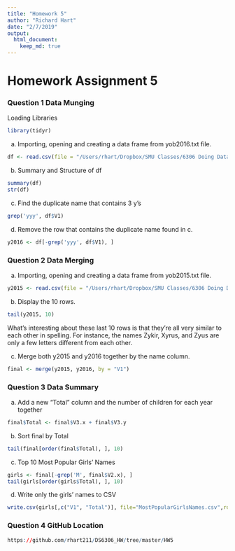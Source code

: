 ```yaml
---
title: "Homework 5"
author: "Richard Hart"
date: "2/7/2019"
output: 
  html_document:
    keep_md: true
---
```


# Homework Assignment 5

### Question 1 Data Munging

Loading Libraries
```r
library(tidyr)
```

a. Importing, opening and creating a data frame from yob2016.txt file.
```r
df <- read.csv(file = "/Users/rhart/Dropbox/SMU Classes/6306 Doing DataScience/Homework/HW 5/yob2016.txt", header = FALSE, sep = ";")
```

b. Summary and Structure of df
```r
summary(df)
str(df)
```

c. Find the duplicate name that contains 3 y's
```r
grep('yyy', df$V1)
```

d. Remove the row that contains the duplicate name found in c.
```r
y2016 <- df[-grep('yyy', df$V1), ]
```

### Question 2 Data Merging

a. Importing, opening and creating a data frame from yob2015.txt file.
```r
y2015 <- read.csv(file = "/Users/rhart/Dropbox/SMU Classes/6306 Doing DataScience/Homework/HW 5/yob2015.txt", header = FALSE, sep = ",")
```

b. Display the 10 rows.
```r
tail(y2015, 10)
```

What's interesting about these last 10 rows is that they're all very similar to each other in spelling. For instance, the names Zykir, Xyrus, and Zyus are only a few letters different from each other.

c. Merge both y2015 and y2016 together by the name column.
```r
final <- merge(y2015, y2016, by = "V1")
```

### Question 3 Data Summary

a. Add a new "Total" column and the number of children for each year together
```r
final$Total <- final$V3.x + final$V3.y
```

b. Sort final by Total
```r
tail(final[order(final$Total), ], 10)
```

c. Top 10 Most Popular Girls' Names
```r
girls <- final[-grep('M', final$V2.x), ]
tail(girls[order(girls$Total), ], 10)
```

d. Write only the girls' names to CSV
```r
write.csv(girls[,c("V1", "Total")], file="MostPopularGirlsNames.csv",row.names=FALSE)
```

### Question 4 GitHub Location
```r
https://github.com/rhart211/DS6306_HW/tree/master/HW5
```